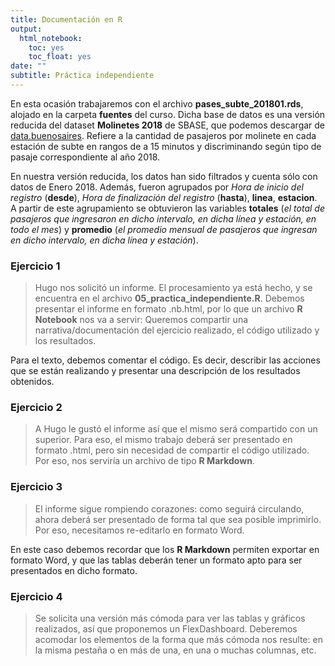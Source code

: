 ```yaml
---
title: Documentación en R
output:
  html_notebook:
    toc: yes
    toc_float: yes
date: ""
subtitle: Práctica independiente
---
```


En esta ocasión trabajaremos con el archivo __pases_subte_201801.rds__, alojado en la carpeta __fuentes__ del curso. Dicha base de datos es una versión reducida del dataset __Molinetes 2018__ de SBASE, que podemos descargar de [data.buenosaires](https://data.buenosaires.gob.ar/dataset/subte-viajes-molinetes/archivo/202.7). Refiere a la cantidad de pasajeros por molinete en cada estación de subte en rangos de a 15 minutos y discriminando según tipo de pasaje correspondiente al año 2018.   

En nuestra versión reducida, los datos han sido filtrados y cuenta sólo con datos de Enero 2018. Además, fueron agrupados por _Hora de inicio del registro_ (__desde__), _Hora de finalización del registro_ (__hasta__), __linea__, __estacion__. A partir de este agrupamiento se obtuvieron las variables __totales__ (_el total de pasajeros que ingresaron en dicho intervalo, en dicha línea y estación, en todo el mes_) y __promedio__ (_el promedio mensual de pasajeros que ingresan en dicho intervalo, en dicha línea y estación_).

### Ejercicio 1

> Hugo nos solicitó un informe. El procesamiento ya está hecho, y se encuentra en el archivo __05_practica_independiente.R__. Debemos presentar el informe en formato .nb.html, por lo que un archivo __R Notebook__ nos va a servir: Queremos compartir una narrativa/documentación del ejercicio realizado, el código utilizado y los resultados. 

Para el texto, debemos comentar el código. Es decir, describir las acciones que se están realizando y presentar una descripción de los resultados obtenidos.

### Ejercicio 2

> A Hugo le gustó el informe así que el mismo será compartido con un superior. Para eso, el mismo trabajo deberá ser presentado en formato .html, pero sin necesidad de compartir el código utilizado. Por eso, nos serviría un archivo de tipo __R Markdown__.

### Ejercicio 3

> El informe sigue rompiendo corazones: como seguirá circulando, ahora deberá ser presentado de forma tal que sea posible imprimirlo. Por eso, necesitamos re-editarlo en formato Word. 

En este caso debemos recordar que los __R Markdown__ permiten exportar en formato Word, y que las tablas deberán tener un formato apto para ser presentados en dicho formato.

### Ejercicio 4

> Se solicita una versión más cómoda para ver las tablas y gráficos realizados, así que proponemos un FlexDashboard. Deberemos acomodar los elementos de la forma que más cómoda nos resulte: en la misma pestaña o en más de una, en una o muchas columnas, etc.









